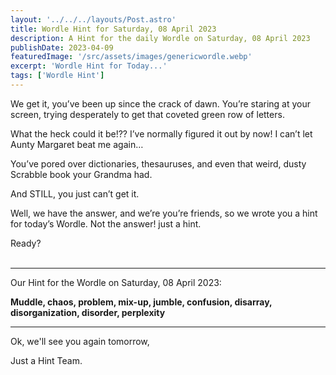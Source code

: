 ```yaml
---
layout: '../../../layouts/Post.astro'
title: Wordle Hint for Saturday, 08 April 2023
description: A Hint for the daily Wordle on Saturday, 08 April 2023
publishDate: 2023-04-09
featuredImage: '/src/assets/images/genericwordle.webp'
excerpt: 'Wordle Hint for Today...'
tags: ['Wordle Hint']
---
```


We get it, you’ve been up since the crack of dawn. You’re staring at your screen, trying desperately to get that coveted green row of letters. 

What the heck could it be!??
I’ve normally figured it out by now!
I can’t let Aunty Margaret beat me again… 

You’ve pored over dictionaries, thesauruses, and even that weird, dusty Scrabble book your Grandma had.

And STILL, you just can’t get it. 

Well, we have the answer, and we’re you’re friends, so we wrote you a hint for today’s Wordle.
Not the answer! just a hint. 

Ready?<br /><br />

----

Our Hint for the Wordle on Saturday, 08 April 2023:

**Muddle, chaos, problem, mix-up, jumble, confusion, disarray, disorganization, disorder, perplexity**

----

Ok, we'll see you again tomorrow, 

Just a Hint Team.
